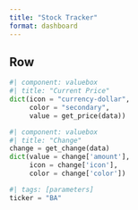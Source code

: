 ```yaml
---
title: "Stock Tracker"
format: dashboard
---
```


## Row

```python
#| component: valuebox
#| title: "Current Price"
dict(icon = "currency-dollar",
     color = "secondary",
     value = get_price(data))
```

```python
#| component: valuebox
#| title: "Change"
change = get_change(data)
dict(value = change['amount'],
     icon = change['icon'],
     color = change['color']) 
```

```python
#| tags: [parameters]
ticker = "BA"
```

